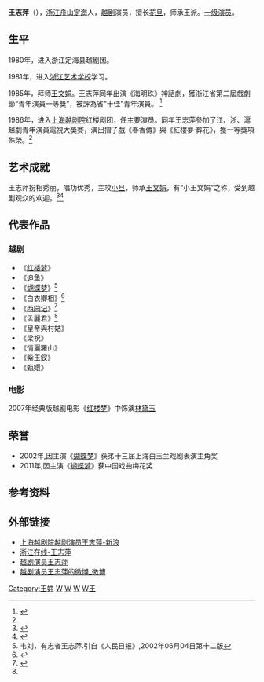 '''王志萍'''（{{bd|1966年|11月30日|}}），[[浙江省|浙江]][[舟山市|舟山]][[定海区|定海]]人，[[越剧|越剧]]演员，擅长[[花旦|花旦]]，师承王派。[[一级演员|一级演员]]。

== 生平 ==
1980年，进入浙江定海县越剧团。

1981年，进入[[浙江艺术职业学院|浙江艺术学校]]学习。

1985年，拜师[[王文娟_(越剧演员)|王文娟]]。王志萍同年出演《海明珠》神話劇，獲浙江省第二屆戲劇節“青年演員一等獎”，被評為省“十佳”青年演員。 <ref name="王派花旦">{{Cite web |url=http://info.guqu.net/yuejumingjia/20070421193652_1002.html |title=“王派”花旦王志萍 |accessdate=2019-10-04 |archive-date=2014-08-11 |archive-url=https://web.archive.org/web/20140811041156/http://info.guqu.net/yuejumingjia/20070421193652_1002.html |dead-url=no }}</ref>   

1986年，进入[[上海越剧院|上海越剧院]]红楼剧团，任主要演员。同年王志萍參加了江、浙、滬越劇青年演員電視大獎賽，演出摺子戲《春香傳》與《紅樓夢·葬花》，獲一等獎項殊榮。<ref name="王派花旦"/>

==艺术成就==
王志萍扮相秀丽，唱功优秀，主攻[[小旦|小旦]]，师承[[王文娟_(越剧演员)|王文娟]]，有“小王文娟”之称，受到越剧观众的欢迎。<ref>{{Cite web |url=http://www.zj.xinhuanet.com/hztravel/2007-04/21/content_9853698.htm |title=水平抵得上一个跑戏曲的记者 |access-date=2008-12-30 |archive-date=2016-03-04 |archive-url=https://web.archive.org/web/20160304140931/http://www.zj.xinhuanet.com/hztravel/2007-04/21/content_9853698.htm |dead-url=no }}</ref><ref>{{Cite web |url=http://www.zjol.com.cn/05culture/system/2006/02/28/006493696.shtml |title=林妹妹要和“小王文娟”告别-浙江在线 |accessdate=2008-12-30 |archive-date=2016-03-04 |archive-url=https://web.archive.org/web/20160304195555/http://www.zjol.com.cn/05culture/system/2006/02/28/006493696.shtml |dead-url=no }}</ref>

==代表作品==
=== 越剧 ===
* 《[[红楼梦_(越剧)|红楼梦]]》
* 《[[追鱼|追鱼]]》
* 《[[蝴蝶梦_(戏曲)|蝴蝶梦]]》<ref>韦刘，有志者王志萍.引自《人民日报》,2002年06月04日第十二版</ref>
* 《白衣卿相》<ref>{{Cite web |url=http://www.sh.xinhuanet.com/2004-08/11/content_2661693.htm |title=上海越剧院红楼团赶排新创《白衣卿相》-新华网 |access-date=2008-12-30 |archive-date=2005-03-19 |archive-url=https://web.archive.org/web/20050319205332/http://www.sh.xinhuanet.com/2004-08/11/content_2661693.htm |dead-url=no }}</ref>
* 《[[西园记|西园记]]》<ref>{{Cite web |url=http://ent.sina.com.cn/j/2008-07-31/16362123047.shtml |title=郑国凤王志萍复排《西园记》 |access-date=2008-12-30 |archive-date=2019-06-11 |archive-url=https://web.archive.org/web/20190611144246/http://ent.sina.com.cn/j/2008-07-31/16362123047.shtml |dead-url=no }}</ref>
*《孟麗君》<ref name="王派花旦"/>
*《皇帝與村姑》
*《梁祝》
*《情灑羅山》
*《紫玉釵》
*《甄嬛》

=== 电影 ===

2007年经典版越剧电影《[[红楼梦|红楼梦]]》中饰演[[林黛玉|林黛玉]]

== 荣誉 ==
*2002年,因主演《[[蝴蝶梦_(戏曲)|蝴蝶梦]]》获笫十三届上海白玉兰戏剧表演主角奖
*2011年,因主演《[[蝴蝶梦_(戏曲)|蝴蝶梦]]》获中国戏曲梅花奖

== 参考资料 ==
{{reflist}}

== 外部链接 ==
* [http://ent.sina.com.cn/h/2006-04-28/21471068739.html 上海越剧院越剧演员王志萍-新浪]{{Wayback|url=http://ent.sina.com.cn/h/2006-04-28/21471068739.html |date=20160304214624 }}
* [http://www.zjol.com.cn/05culture/system/2006/04/24/006586616.shtml 浙江在线-王志萍]{{Wayback|url=http://www.zjol.com.cn/05culture/system/2006/04/24/006586616.shtml |date=20160304200118 }}
* [http://www.huaxia.com/zt/jl/06-047/579853.html 越剧演员王志萍] 
*[https://www.weibo.com/u/1985099485?is_all=1 越剧演员王志萍的微博_微博 ]

{{中国戏剧梅花奖}}

{{Authority control}}
[[Category:王姓|Category:王姓]]
[[Category:定海人|W]]
[[Category:舟山人|W]]
[[Category:越剧演员|W]]
[[Category:浙江艺术职业学院校友|W王]]